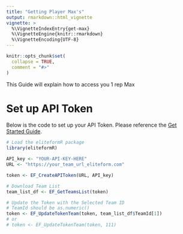```yaml
---
title: "Getting Player Max's"
output: rmarkdown::html_vignette
vignette: >
  %\VignetteIndexEntry{get-max}
  %\VignetteEngine{knitr::rmarkdown}
  %\VignetteEncoding{UTF-8}
---
```


```r
knitr::opts_chunk$set(
  collapse = TRUE,
  comment = "#>"
)
```

This Guide will explain how to access you 1 rep Max



# Set up API Token

Below is the code to set up your API Token. Please reference the [Get Started Guide](getting-started.html).
```r
# Load the eliteformR package
library(eliteformR)

API_key <- "YOUR-API-KEY-HERE"
URL <- "https://your_team_url_eliteform.com"

token <- EF_CreateAPIToken(URL, API_key)

# Download Team List
team_list_df <- EF_GetTeamsList(token)

# Update the Token with the Selected Team ID
# TeamId should be as.numeric()
token <- EF_UpdateTokenTeam(token, team_list_df$TeamId[1])
# or 
# token <- EF_UpdateTokenTeam(token, 111)
```









































